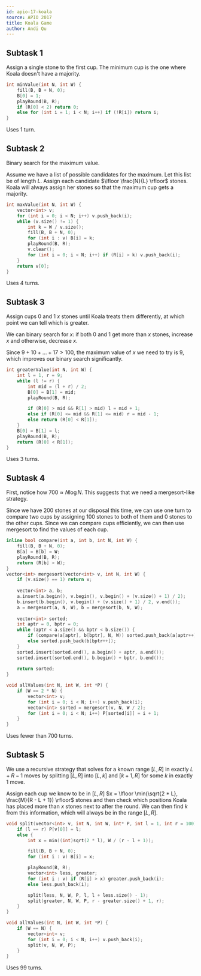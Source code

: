 ```yaml
---
id: apio-17-koala
source: APIO 2017
title: Koala Game
author: Andi Qu
---
```


## Subtask 1

Assign a single stone to the first cup. The minimum cup is the one where Koala doesn't have a majority.

```cpp
int minValue(int N, int W) {
    fill(B, B + N, 0);
    B[0] = 1;
    playRound(B, R);
    if (R[0] < 2) return 0;
    else for (int i = 1; i < N; i++) if (!R[i]) return i;
}
```

Uses 1 turn.

## Subtask 2

Binary search for the maximum value.

Assume we have a list of possible candidates for the maximum. Let this list be of length $L$. Assign each candidate $\lfloor \frac{N}{L} \rfloor$ stones. Koala will always assign her stones so that the maximum cup gets a majority.

```cpp
int maxValue(int N, int W) {
    vector<int> v;
    for (int i = 0; i < N; i++) v.push_back(i);
    while (v.size() != 1) {
        int k = W / v.size();
        fill(B, B + N, 0);
        for (int i : v) B[i] = k;
        playRound(B, R);
        v.clear();
        for (int i = 0; i < N; i++) if (R[i] > k) v.push_back(i);
    }
    return v[0];
}
```

Uses 4 turns.

## Subtask 3

Assign cups 0 and 1 $x$ stones until Koala treats them differently, at which point we can tell which is greater.

We can binary search for $x$: if both 0 and 1 get more than $x$ stones, increase $x$ and otherwise, decrease $x$.

Since $9 + 10 + \dots + 17 > 100$, the maximum value of $x$ we need to try is 9, which improves our binary search significantly.

```cpp
int greaterValue(int N, int W) {
    int l = 1, r = 9;
    while (l != r) {
        int mid = (l + r) / 2;
        B[0] = B[1] = mid;
        playRound(B, R);

        if (R[0] > mid && R[1] > mid) l = mid + 1;
        else if (R[0] <= mid && R[1] <= mid) r = mid - 1;
        else return (R[0] < R[1]);
    }
    B[0] = B[1] = l;
    playRound(B, R);
    return (R[0] < R[1]);
}
```

Uses 3 turns.

## Subtask 4

First, notice how $700 \approx N \log N$. This suggests that we need a mergesort-like strategy.

Since we have 200 stones at our disposal this time, we can use one turn to compare two cups by assigning 100 stones to both of them and 0 stones to the other cups. Since we can compare cups efficiently, we can then use mergesort to find the values of each cup.

```cpp
inline bool compare(int a, int b, int N, int W) {
    fill(B, B + N, 0);
    B[a] = B[b] = W;
    playRound(B, R);
    return (R[b] > W);
}
vector<int> mergesort(vector<int> v, int N, int W) {
    if (v.size() == 1) return v;
 
    vector<int> a, b;
    a.insert(a.begin(), v.begin(), v.begin() + (v.size() + 1) / 2);
    b.insert(b.begin(), v.begin() + (v.size() + 1) / 2, v.end());
    a = mergesort(a, N, W), b = mergesort(b, N, W);
 
    vector<int> sorted;
    int aptr = 0, bptr = 0;
    while (aptr < a.size() && bptr < b.size()) {
        if (compare(a[aptr], b[bptr], N, W)) sorted.push_back(a[aptr++]);
        else sorted.push_back(b[bptr++]);
    }
    sorted.insert(sorted.end(), a.begin() + aptr, a.end());
    sorted.insert(sorted.end(), b.begin() + bptr, b.end());
 
    return sorted;
}

void allValues(int N, int W, int *P) {
    if (W == 2 * N) {
        vector<int> v;
        for (int i = 0; i < N; i++) v.push_back(i);
        vector<int> sorted = mergesort(v, N, W / 2);
        for (int i = 0; i < N; i++) P[sorted[i]] = i + 1;
    }
}
```

Uses fewer than 700 turns.

## Subtask 5

We use a recursive strategy that solves for a known range $[L, R]$ in exactly $L + R - 1$ moves by splitting $[L, R]$ into $[L, k]$ and $[k + 1, R]$ for some $k$ in exactly 1 move.

Assign each cup we know to be in $[L, R]$ $x = \lfloor \min(\sqrt{2 * L}, \frac{M}{R - L + 1}) \rfloor$ stones and then check which positions Koala has placed more than $x$ stones next to after the round. We can then find $k$ from this information, which will always be in the range $[L, R]$.

```cpp
void split(vector<int> v, int N, int W, int* P, int l = 1, int r = 100) {
    if (l == r) P[v[0]] = l;
    else {
        int x = min((int)sqrt(2 * l), W / (r - l + 1));

        fill(B, B + N, 0);
        for (int i : v) B[i] = x;

        playRound(B, R);
        vector<int> less, greater;
        for (int i : v) if (R[i] > x) greater.push_back(i);
        else less.push_back(i);

        split(less, N, W, P, l, l + less.size() - 1);
        split(greater, N, W, P, r - greater.size() + 1, r);
    }
}

void allValues(int N, int W, int *P) {
    if (W == N) {
        vector<int> v;
        for (int i = 0; i < N; i++) v.push_back(i);
        split(v, N, W, P);
    }
}
```

Uses 99 turns.